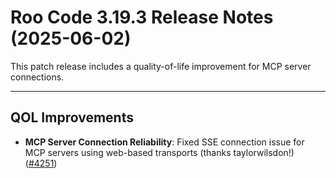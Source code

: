 # Roo Code 3.19.3 Release Notes (2025-06-02)

This patch release includes a quality-of-life improvement for MCP server connections.

---

## QOL Improvements

*   **MCP Server Connection Reliability**: Fixed SSE connection issue for MCP servers using web-based transports (thanks taylorwilsdon!) ([#4251](https://github.com/RooCodeInc/Roo-Code/pull/4251))